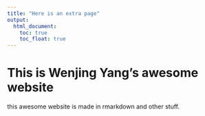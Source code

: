 ```yaml
---
title: "Here is an extra page"
output: 
  html_document:
    toc: true
    toc_float: true
---
```


# This is Wenjing Yang's awesome website

this awesome website is made in rmarkdown and other stuff.
